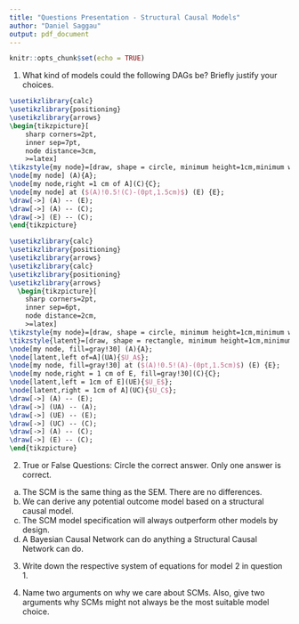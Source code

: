 ```yaml
---
title: "Questions Presentation - Structural Causal Models"
author: "Daniel Saggau"
output: pdf_document
---
```


```r
knitr::opts_chunk$set(echo = TRUE)
```

1) What kind of models could the following DAGs be? Briefly justify your choices.

\footnotesize
```tikz
\usetikzlibrary{calc}
\usetikzlibrary{positioning}
\usetikzlibrary{arrows}
\begin{tikzpicture}[
    sharp corners=2pt,
    inner sep=7pt,
    node distance=3cm,
    >=latex]
\tikzstyle{my node}=[draw, shape = circle, minimum height=1cm,minimum width=1cm]
\node[my node] (A){A};
\node[my node,right =1 cm of A](C){C};
\node[my node] at ($(A)!0.5!(C)-(0pt,1.5cm)$) (E) {E};
\draw[->] (A) -- (E);
\draw[->] (A) -- (C);
\draw[->] (E) -- (C);
\end{tikzpicture}
```

```tikz
\usetikzlibrary{calc}
\usetikzlibrary{positioning}
\usetikzlibrary{arrows}
\usetikzlibrary{calc}
\usetikzlibrary{positioning}
\usetikzlibrary{arrows}
  \begin{tikzpicture}[
    sharp corners=2pt,
    inner sep=6pt,
    node distance=2cm,
    >=latex]
\tikzstyle{my node}=[draw, shape = circle, minimum height=1cm,minimum width=1cm]
\tikzstyle{latent}=[draw, shape = rectangle, minimum height=1cm,minimum width=1cm]
\node[my node, fill=gray!30] (A){A};
\node[latent,left of=A](UA){$U_A$};
\node[my node, fill=gray!30] at ($(A)!0.5!(A)-(0pt,1.5cm)$) (E) {E};
\node[my node,right = 1 cm of E, fill=gray!30](C){C};
\node[latent,left = 1cm of E](UE){$U_E$};
\node[latent,right = 1cm of A](UC){$U_C$};
\draw[->] (A) -- (E);
\draw[->] (UA) -- (A);
\draw[->] (UE) -- (E);
\draw[->] (UC) -- (C);
\draw[->] (A) -- (C);
\draw[->] (E) -- (C);
\end{tikzpicture}
```
\normalsize

2) True or False Questions: Circle the correct answer. Only one answer is correct. 

a) The SCM is the same thing as the SEM. There are no differences. 
b) We can derive any potential outcome model based on a structural causal model.
c) The SCM model specification will always outperform other models by design.
d) A Bayesian Causal Network can do anything a Structural Causal Network can do. 

3) Write down the respective system of equations for model 2 in question 1. 


4) Name two arguments on why we care about SCMs. Also, give two arguments why SCMs might not always be the most suitable model choice. 
